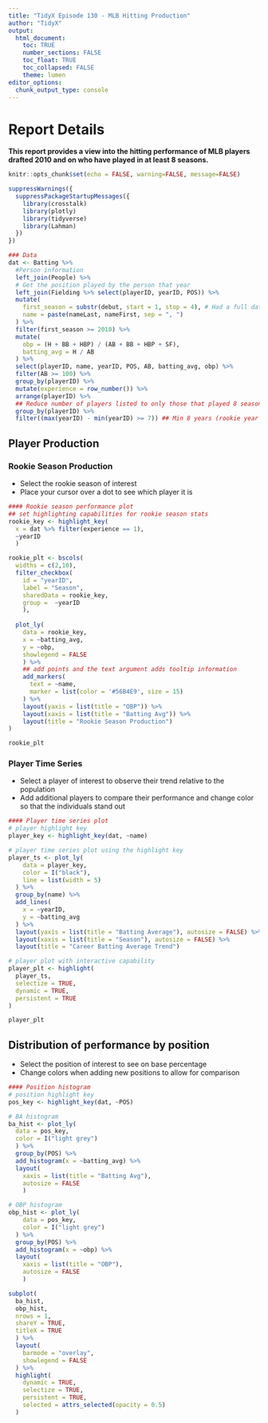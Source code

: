 ```yaml
---
title: "TidyX Episode 130 - MLB Hitting Production"
author: "TidyX"
output: 
  html_document:
    toc: TRUE
    number_sections: FALSE
    toc_float: TRUE
    toc_collapsed: FALSE
    theme: lumen
editor_options: 
  chunk_output_type: console
---
```


# Report Details {.tabset}

**This report provides a view into the hitting performance of MLB players drafted 2010 and on who have played in at least 8 seasons.**

```r

knitr::opts_chunk$set(echo = FALSE, warning=FALSE, message=FALSE)

suppressWarnings({
  suppressPackageStartupMessages({
    library(crosstalk)
    library(plotly)
    library(tidyverse)
    library(Lahman)
  })
})

```

```r

### Data
dat <- Batting %>%
  #Person information
  left_join(People) %>% 
  # Get the position played by the person that year
  left_join(Fielding %>% select(playerID, yearID, POS)) %>% 
  mutate(
    first_season = substr(debut, start = 1, stop = 4), # Had a full date 
    name = paste(nameLast, nameFirst, sep = ", ")
  ) %>%
  filter(first_season >= 2010) %>%
  mutate(
    obp = (H + BB + HBP) / (AB + BB + HBP + SF),
    batting_avg = H / AB
  ) %>%
  select(playerID, name, yearID, POS, AB, batting_avg, obp) %>%
  filter(AB >= 100) %>%
  group_by(playerID) %>%
  mutate(experience = row_number()) %>%
  arrange(playerID) %>%
  ## Reduce number of players listed to only those that played 8 seasons (arbitrary)
  group_by(playerID) %>%
  filter((max(yearID) - min(yearID) >= 7)) ## Min 8 years (rookie year is year 0)

```

## Player Production

### Rookie Season Production

-   Select the rookie season of interest
-   Place your cursor over a dot to see which player it is

```r
#### Rookie season performance plot
## set highlighting capabilities for rookie season stats
rookie_key <- highlight_key(
  x = dat %>% filter(experience == 1),
  ~yearID
  )

rookie_plt <- bscols(
  widths = c(2,10),
  filter_checkbox(
    id = "yearID", 
    label = "Season",
    sharedData = rookie_key,
    group =  ~yearID
    ),
  
  plot_ly(
    data = rookie_key, 
    x = ~batting_avg, 
    y = ~obp, 
    showlegend = FALSE
    ) %>%
    ## add points and the text argument adds tooltip information
    add_markers(
      text = ~name,
      marker = list(color = '#56B4E9', size = 15)
    ) %>% 
    layout(yaxis = list(title = "OBP")) %>%
    layout(xaxis = list(title = "Batting Avg")) %>%
    layout(title = "Rookie Season Production")
)

rookie_plt

```

### Player Time Series

-   Select a player of interest to observe their trend relative to the population
-   Add additional players to compare their performance and change color so that the individuals stand out

```r
#### Player time series plot
# player highlight key
player_key <- highlight_key(dat, ~name)

# player time series plot using the highlight key
player_ts <- plot_ly(
    data = player_key, 
    color = I("black"),
    line = list(width = 5)
  ) %>%
  group_by(name) %>%
  add_lines(
    x = ~yearID,
    y = ~batting_avg
  ) %>% 
  layout(yaxis = list(title = "Batting Average"), autosize = FALSE) %>%
  layout(xaxis = list(title = "Season"), autosize = FALSE) %>%
  layout(title = "Career Batting Average Trend")   

# player plot with interactive capability
player_plt <- highlight(
  player_ts,
  selectize = TRUE,
  dynamic = TRUE,
  persistent = TRUE
)

player_plt
```

## Distribution of performance by position

-   Select the position of interest to see on base percentage
-   Change colors when adding new positions to allow for comparison

```r
#### Position histogram
# position highlight key
pos_key <- highlight_key(dat, ~POS)

# BA histogram
ba_hist <- plot_ly(
  data = pos_key, 
  color = I("light grey")
  ) %>%
  group_by(POS) %>%
  add_histogram(x = ~batting_avg) %>%
  layout(
    xaxis = list(title = "Batting Avg"), 
    autosize = FALSE
    )

# OBP histogram
obp_hist <- plot_ly(
    data = pos_key, 
    color = I("light grey")
  ) %>%
  group_by(POS) %>%
  add_histogram(x = ~obp) %>%
  layout(
    xaxis = list(title = "OBP"), 
    autosize = FALSE
    )

subplot(
  ba_hist, 
  obp_hist, 
  nrows = 1, 
  shareY = TRUE,
  titleX = TRUE
  ) %>%
  layout(
    barmode = "overlay",
    showlegend = FALSE
  ) %>%
  highlight(
    dynamic = TRUE,
    selectize = TRUE,
    persistent = TRUE,
    selected = attrs_selected(opacity = 0.5)
  )

```
